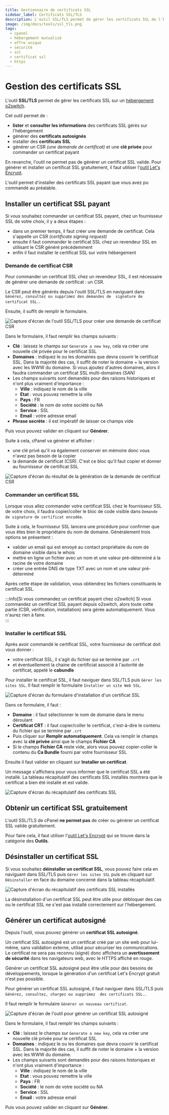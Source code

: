 ```yaml
---
title: Gestionnaire de certificats SSL
sidebar_label: Certificats SSL/TLS
description: L'outil SSL/TLS permet de gérer les certificats SSL de l'hébergement. L'outil permet également de générer des certificats autosignés.
image: /img/docs/tools/ssl_tls.png
tags:
  - cpanel
  - hébergement mutualisé
  - offre unique
  - sécurité
  - ssl
  - certificat ssl
  - https 
---
```

# Gestion des certificats SSL

L'outil **SSL/TLS** permet de gérer les certificats SSL sur un [hébergement o2switch](https://www.o2switch.fr/). 

Cet outil permet de :
  * **lister** et **consulter les informations** des certificats SSL gérés sur l'hébergement 
  * générer des **certificats autosignés** 
  * installer des **certificats SSL**
  * générer un CSR *(une demande de certificat)* et une **clé privée** pour commander un certificat payant 

En revanche, l'outil ne permet pas de générer un certificat SSL valide. Pour générer et installer un certificat SSL
gratuitement, il faut utiliser l'[outil Let's Encrypt](/cpanel/securite/lets-encrypt-ssl-gratuit).

L'outil permet d'installer des certificats SSL payant que vous avez pu commandé au préalable. 

<PreviewToolCard tool='ssl_tls' />

## Installer un certificat SSL payant 

Si vous souhaitez commander un certificat SSL payant, chez un fournisseur SSL de votre choix, il y a deux étapes :
  * dans un premier temps, il faut créer une demande de certificat. Cela s'appelle un CSR *(certificate signing request)*
  * ensuite il faut commander le certificat SSL chez un revendeur SSL en utilisant le CSR généré précédemment
  * enfin il faut installer le certificat SSL sur votre hébergement 

### Demande de certificat CSR

Pour commander un certificat SSL chez un revendeur SSL, il est nécessaire de générer une demande de certificat : un CSR.

Le CSR peut être générés depuis l'outil SSL/TLS en naviguant dans ` Générez, consultez ou supprimez des demandes de 
signature de certificat SSL.`. 

Ensuite, il suffit de remplir le formulaire.

<Image
    src="/img/docs/cpanel/securite/create-csr-form.png"
    alt="Capture d'écran de l'outil SSL/TLS pour créer une demande de certificat CSR"
    caption="Formulaire pour générer une demande de certificat SSL CSR"
    title="Générer une demande de certificat SSL" />

Dans le formulaire, il faut remplir les champs suivants : 
  * <Badge type="danger" text="A" /> **Clé** : laissez le champs sur `Generate a new key`, cela va créer une nouvelle
  clé privée pour le certificat SSL 
  * <Badge type="danger" text="B" /> **Domaines** : indiquez le ou les domaines que devra couvrir le certificat SSL. 
  Dans la majorité des cas, il suffit de noter le domaine + la version avec les WWW du domaine. Si vous ajoutez d'autres
  domaines, alors il faudra commander un certificat SSL multi-domaines *(SAN)*
  * Les champs suivants sont demandés pour des raisons historiques et n'ont plus vraiment d'importance : 
    * <Badge type="danger" text="C" /> **Ville** : indiquez le nom de la ville
    * <Badge type="danger" text="D" /> **Etat** : vous pouvez remettre la ville
    * <Badge type="danger" text="E" /> **Pays** : FR
    * <Badge type="danger" text="F" /> **Société** : le nom de votre société ou NA 
    * <Badge type="danger" text="G" /> **Service** : SSL
    * <Badge type="danger" text="H" /> **Email** : votre adresse email
  * <Badge type="danger" text="I" /> **Phrase secrète** : il est impératif de laisser ce champs vide 

Puis vous pouvez valider en cliquant sur <Badge type="danger" text="J" /> **Générer**. 

Suite à cela, cPanel va générer et afficher : 
  * une clé privé qu'il va également conserver en mémoire donc vous n'avez pas besoin de la copier
  * la demande de certificat (CSR). C'est ce bloc qu'il faut copier et donner au fournisseur de certificat SSL 

<Image
    src="/img/docs/cpanel/securite/generer-csr-2.png"
    alt="Capture d'écran du résultat de la génération de la demande de certificat CSR"
    caption="Le CSR s'affiche dans le bloc Demande de signature de certificat encodée"
    title="CSR pour commander un certificat SSL" />

### Commander un certificat SSL

Lorsque vous allez commander votre certificat SSL chez le fournisseur SSL de votre choix, il faudra copier/coller le 
bloc de code visible dans `Demande de signature de certificat encodée`.

Suite à cela, le fournisseur SSL lancera une procédure pour confirmer que vous êtes bien le propriétaire du nom de 
domaine. Généralement trois options se présentent : 
  * valider un email qui est envoyé au contact propriétaire du nom de domaine visible dans le whois 
  * mettre en ligne un fichier avec un nom et une valeur pré-déterminé à la racine de votre domaine 
  * créer une entrée DNS de type TXT avec un nom et une valeur pré-déterminé 

Après cette étape de validation, vous obtiendrez les fichiers constituants le certificat SSL.

:::info[Si vous commandez un certificat payant chez o2switch]
Si vous commandez un certificat SSL payant depuis o2switch, alors toute cette partie (CSR, vérification, installation)
sera gérée automatiquement. Vous n'aurez rien à faire.  
:::

### Installer le certificat SSL

Après avoir commandé le certificat SSL, votre fournisseur de certificat doit vous donner : 
  * votre certificat SSL, il s'agit du fichier qui se termine par `.crt` 
  * et éventuellement la chaine de certificiat associé à l'autorité de certificat, appelé le **cabundle** 

Pour installer le certificat SSL, il faut naviguer dans SSL/TLS puis `Gérer les sites SSL`. Il faut remplir le 
formulaire `Installer un site Web SSL`.

<Image
    src="/img/docs/cpanel/securite/installer-certificat-ssl-payant.png"
    alt="Capture d'écran du formulaire d'installation d'un certificat SSL"
    caption="Formulaire d'installation du certificat SSL payant"
    title="Installation du certificat SSL" />

Dans ce formulaire, il faut : 
  * <Badge text="1" type="danger" /> **Domaine** : il faut sélectionner le nom de domaine dans le menu déroulant 
  * <Badge text="2" type="danger" /> **Certificat CRT** : il faut copier/coller le certificat, c'est-à-dire le contenu
  du fichier qui se termine par `.crt` 
  * <Badge text="3" type="danger" /> Puis cliquer sur **Remplir automatiquement**. Cela va remplir le champs avec la 
  <Badge text="4" type="danger" /> **clé privée** ainsi que le champs <Badge text="5" type="danger" /> **Fichier CA**
  * Si le champs **Fichier CA** reste vide, alors vous pouvez copier-coller le contenu du **Ca Bundle** fourni par votre
  fournisseur SSL 

Ensuite il faut valider en cliquant sur **Installer un certificat**.  

Un message s'affichera pour vous informer que le certificat SSL a été installé. La tableau récapitulatif des certificats
SSL installés montrera que le certificat a bien été installé et est valide. 

<Image
    src="/img/docs/cpanel/securite/recapt-ssl-payant.png"
    alt="Capture d'écran du récapitulatif des certificats SSL"
    caption="Le certificat SSL a été installé correctement"
    title="Le certificat SSL est installé" />

## Obtenir un certificat SSL gratuitement

L'outil SSL/TLS de cPanel **ne permet pas** de créer ou générer un certificat SSL valide gratuitement. 

Pour faire cela, il faut utiliser l'[outil Let's Encrypt](/cpanel/securite/lets-encrypt-ssl-gratuit) qui se trouve dans 
la catégorie des **Outils**.

<ToolCard tool="letsencrypt-cpanel" />

## Désinstaller un certificat SSL 

Si vous souhaitez **déinstaller un certificat SSL**, vous pouvez faire cela en naviguant dans SSL/TLS puis 
`Gérer les sites SSL` puis en cliquant sur `Désinstaller` en face du domaine concerné dans la tableau récapitulatif.

<Image
    src="/img/docs/cpanel/securite/desinstaller-certificat-ssl.png"
    alt="Capture d'écran du récapitulatif des certificats SSL installés"
    caption="Comment désinstaller un certificat SSL"
    title="Désinstaller un certificat SSL sur un nom de domaine" />

La désinstallation d'un certificat SSL peut être utile pour débloquer des cas ou le certificat SSL ne s'est pas installé
correctement sur l'hébergement. 

## Générer un certificat autosigné 

Depuis l'outil, vous pouvez générer un **certificat SSL autosigné**. 

Un certificat SSL autosigné est un certificat créé par un site web pour lui-même, sans validation externe, 
utilisé pour sécuriser les communications. Le certificat ne sera pas reconnu (signé) donc affichera un **avertissement 
de sécurité** dans les navigateurs web, avec le HTTPS affiché en rouge.

Générer un certificat SSL autosigné peut être utile pour des besoins de développements, lorsque la génération d'un 
certificat Let's Encrypt gratuit n'est pas possible. 

Pour générer un certificat SSL autosigné, il faut naviguer dans SSL/TLS puis `Générez, consultez, chargez ou supprimez 
des certificats SSL.`.

Il faut remplir le formulaire `Générer un nouveau certificat`.

<Image
    src="/img/docs/cpanel/securite/certificat-autosigne.png"
    alt="Capture d'écran de l'outil pour générer un certificat SSL autosigné"
    caption="Formulaire pour générer un certificat SSL autosigné"
    title="Génératin d'un certificat SSL autosigné" />

Dans le formulaire, il faut remplir les champs suivants : 
  * <Badge type="danger" text="A" /> **Clé** : laissez le champs sur `Generate a new key`, cela va créer une nouvelle
  clé privée pour le certificat SSL 
  * <Badge type="danger" text="B" /> **Domaines** : indiquez le ou les domaines que devra couvrir le certificat SSL. 
  Dans la majorité des cas, il suffit de noter le domaine + la version avec les WWW du domaine. 
  * Les champs suivants sont demandés pour des raisons historiques et n'ont plus vraiment d'importance : 
    * <Badge type="danger" text="C" /> **Ville** : indiquez le nom de la ville
    * <Badge type="danger" text="D" /> **Etat** : vous pouvez remettre la ville
    * <Badge type="danger" text="E" /> **Pays** : FR
    * <Badge type="danger" text="F" /> **Société** : le nom de votre société ou NA 
    * <Badge type="danger" text="G" /> **Service** : SSL
    * <Badge type="danger" text="H" /> **Email** : votre adresse email

Puis vous pouvez valider en cliquant sur <Badge type="danger" text="I" /> **Générer**. 
